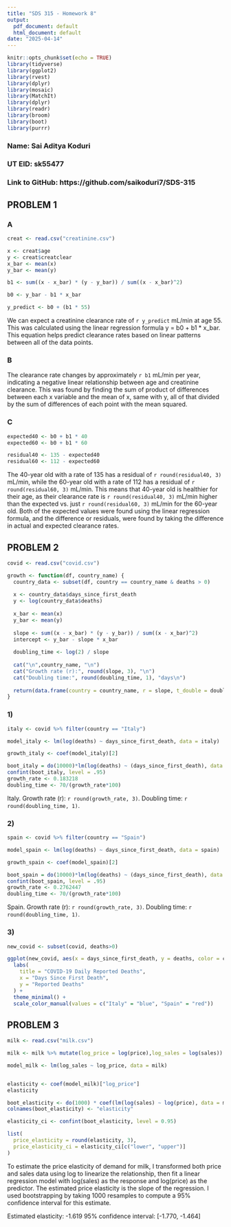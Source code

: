 ```yaml
---
title: "SDS 315 - Homework 8"
output:
  pdf_document: default
  html_document: default
date: "2025-04-14"
---
```


```r
knitr::opts_chunk$set(echo = TRUE)
library(tidyverse)
library(ggplot2)
library(rvest)
library(dplyr)
library(mosaic)
library(MatchIt)
library(dplyr)
library(readr)
library(broom)
library(boot)
library(purrr)
```

### Name: Sai Aditya Koduri
### UT EID: sk55477
### Link to GitHub: https://github.com/saikoduri7/SDS-315

## PROBLEM 1

### A

```r

creat <- read.csv("creatinine.csv")

x <- creat$age
y <- creat$creatclear
x_bar <- mean(x)
y_bar <- mean(y)

b1 <- sum((x - x_bar) * (y - y_bar)) / sum((x - x_bar)^2)

b0 <- y_bar - b1 * x_bar

y_predict <- b0 + (b1 * 55)


```

We can expect a creatinine clearance rate of `r y_predict` mL/min at age 55. This was calculated using the linear regression formula y = b0 + b1 * x_bar. This equation helps predict clearance rates based on linear patterns between all of the data points.

### B

The clearance rate changes by approximately `r b1` mL/min per year, indicating a negative linear relationship between age and creatinine clearance. This was found by finding the sum of product of differences between each x variable and the mean of x, same with y, all of that divided by the sum of differences of each point with the mean squared.

### C

```r

expected40 <- b0 + b1 * 40
expected60 <- b0 + b1 * 60

residual40 <- 135 - expected40
residual60 <- 112 - expected60
```

The 40-year old with a rate of 135 has a residual of `r round(residual40, 3)` mL/min, while the 60-year old with a rate of 112 has a residual of `r round(residual60, 3)` mL/min. This means that 40-year old is healthier for their age, as their clearance rate is `r round(residual40, 3)` mL/min higher than the expected vs. just `r round(residual60, 3)` mL/min for the 60-year old. Both of the expected values were found using the linear regression formula, and the difference or residuals, were found by taking the difference in actual and expected clearance rates.

## PROBLEM 2

```r

covid <- read.csv("covid.csv")

growth <- function(df, country_name) {
  country_data <- subset(df, country == country_name & deaths > 0)
  
  x <- country_data$days_since_first_death
  y <- log(country_data$deaths)
  
  x_bar <- mean(x)
  y_bar <- mean(y)
  
  slope <- sum((x - x_bar) * (y - y_bar)) / sum((x - x_bar)^2)
  intercept <- y_bar - slope * x_bar
  
  doubling_time <- log(2) / slope
  
  cat("\n",country_name, "\n")
  cat("Growth rate (r):", round(slope, 3), "\n")
  cat("Doubling time:", round(doubling_time, 1), "days\n")
  
  return(data.frame(country = country_name, r = slope, t_double = doubling_time))
}


```

### 1)

```r

italy <- covid %>% filter(country == "Italy")

model_italy <- lm(log(deaths) ~ days_since_first_death, data = italy)

growth_italy <- coef(model_italy)[2]

boot_italy = do(10000)*lm(log(deaths) ~ (days_since_first_death), data = resample(italy))
confint(boot_italy, level = .95)
growth_rate <- 0.183218
doubling_time <- 70/(growth_rate*100)

```

Italy. 
Growth rate (r): `r round(growth_rate, 3)`. 
Doubling time: `r  round(doubling_time, 1)`. 

### 2)

```r

spain <- covid %>% filter(country == "Spain")

model_spain <- lm(log(deaths) ~ days_since_first_death, data = spain)

growth_spain <- coef(model_spain)[2]

boot_spain = do(10000)*lm(log(deaths) ~ (days_since_first_death), data = resample(spain))
confint(boot_spain, level = .95)
growth_rate <- 0.2762447
doubling_time <- 70/(growth_rate*100)

```

Spain. 
Growth rate (r): `r round(growth_rate, 3)`. 
Doubling time: `r  round(doubling_time, 1)`. 

### 3)

```r

new_covid <- subset(covid, deaths>0)

ggplot(new_covid, aes(x = days_since_first_death, y = deaths, color = country)) + geom_line() +
  labs(
    title = "COVID-19 Daily Reported Deaths",
    x = "Days Since First Death",
    y = "Reported Deaths"
  ) +
  theme_minimal() +
  scale_color_manual(values = c("Italy" = "blue", "Spain" = "red"))

```


## PROBLEM 3

```r

milk <- read.csv("milk.csv")

milk <- milk %>% mutate(log_price = log(price),log_sales = log(sales))

model_milk <- lm(log_sales ~ log_price, data = milk)


elasticity <- coef(model_milk)["log_price"]
elasticity

boot_elasticity <- do(1000) * coef(lm(log(sales) ~ log(price), data = mosaic::resample(milk)))[[2]]
colnames(boot_elasticity) <- "elasticity"

elasticity_ci <- confint(boot_elasticity, level = 0.95)

list(
  price_elasticity = round(elasticity, 3),
  price_elasticity_ci = elasticity_ci[c("lower", "upper")]
)

```

To estimate the price elasticity of demand for milk, I transformed both price and sales data using log to linearize the relationship, then fit a linear regression model with log(sales) as the response and log(price) as the predictor. The estimated price elasticity is the slope of the regression. I used bootstrapping by taking 1000 resamples to compute a 95% confidence interval for this estimate.

Estimated elasticity: -1.619
95% confidence interval: [-1.770, -1.464]

